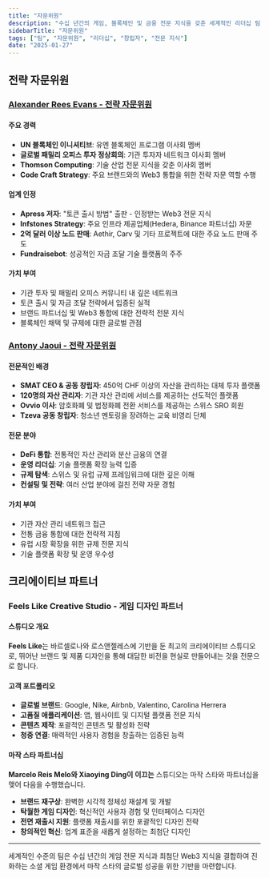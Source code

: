```yaml
---
title: "자문위원"
description: "수십 년간의 게임, 블록체인 및 금융 전문 지식을 갖춘 세계적인 리더십 팀 및 전략 자문위원"
sidebarTitle: "자문위원"
tags: ["팀", "자문위원", "리더십", "창립자", "전문 지식"]
date: "2025-01-27"
---
```


## 전략 자문위원

### [Alexander Rees Evans - 전략 자문위원](https://www.linkedin.com/in/alexander-rees-evans-91566a195/)

#### 주요 경력
- **UN 블록체인 이니셔티브**: 유엔 블록체인 프로그램 이사회 멤버
- **글로벌 패밀리 오피스 투자 정상회의**: 기관 투자자 네트워크 이사회 멤버
- **Thomson Computing**: 기술 산업 전문 지식을 갖춘 이사회 멤버
- **Code Craft Strategy**: 주요 브랜드와의 Web3 통합을 위한 전략 자문 역할 수행

#### 업계 인정
- **Apress 저자**: "토큰 출시 방법" 출판 - 인정받는 Web3 전문 지식
- **Infstones Strategy**: 주요 인프라 제공업체(Hedera, Binance 파트너십) 자문
- **2억 달러 이상 노드 판매**: Aethir, Carv 및 기타 프로젝트에 대한 주요 노드 판매 주도
- **Fundraisebot**: 성공적인 자금 조달 기술 플랫폼의 주주

#### 가치 부여
- 기관 투자 및 패밀리 오피스 커뮤니티 내 깊은 네트워크
- 토큰 출시 및 자금 조달 전략에서 입증된 실적
- 브랜드 파트너십 및 Web3 통합에 대한 전략적 전문 지식
- 블록체인 채택 및 규제에 대한 글로벌 관점

### [Antony Jaoui - 전략 자문위원](https://www.linkedin.com/in/anthony-jaoui/)

#### 전문적인 배경
- **SMAT CEO & 공동 창립자**: 450억 CHF 이상의 자산을 관리하는 대체 투자 플랫폼
- **120명의 자산 관리자**: 기관 자산 관리에 서비스를 제공하는 선도적인 플랫폼
- **Ovvio 이사**: 암호화폐 및 법정화폐 전환 서비스를 제공하는 스위스 SRO 회원
- **Tzeva 공동 창립자**: 청소년 멘토링을 장려하는 교육 비영리 단체

#### 전문 분야
- **DeFi 통합**: 전통적인 자산 관리와 분산 금융의 연결
- **운영 리더십**: 기술 플랫폼 확장 능력 입증
- **규제 탐색**: 스위스 및 유럽 규제 프레임워크에 대한 깊은 이해
- **컨설팅 및 전략**: 여러 산업 분야에 걸친 전략 자문 경험

#### 가치 부여
- 기관 자산 관리 네트워크 접근
- 전통 금융 통합에 대한 전략적 지침
- 유럽 시장 확장을 위한 규제 전문 지식
- 기술 플랫폼 확장 및 운영 우수성


## 크리에이티브 파트너

### Feels Like Creative Studio - 게임 디자인 파트너

#### 스튜디오 개요
**Feels Like**는 바르셀로나와 로스앤젤레스에 기반을 둔 최고의 크리에이티브 스튜디오로, 뛰어난 브랜드 및 제품 디자인을 통해 대담한 비전을 현실로 만들어내는 것을 전문으로 합니다.

#### 고객 포트폴리오
- **글로벌 브랜드**: Google, Nike, Airbnb, Valentino, Carolina Herrera
- **고품질 애플리케이션**: 앱, 웹사이트 및 디지털 플랫폼 전문 지식
- **콘텐츠 제작**: 포괄적인 콘텐츠 및 활성화 전략
- **청중 연결**: 매력적인 사용자 경험을 창출하는 입증된 능력

#### 마작 스타 파트너십
**Marcelo Reis Melo와 Xiaoying Ding이 이끄는** 스튜디오는 마작 스타와 파트너십을 맺어 다음을 수행했습니다.
- **브랜드 재구상**: 완벽한 시각적 정체성 재설계 및 개발
- **탁월한 게임 디자인**: 혁신적인 사용자 경험 및 인터페이스 디자인
- **전면 재출시 지원**: 플랫폼 재출시를 위한 포괄적인 디자인 전략
- **창의적인 혁신**: 업계 표준을 새롭게 설정하는 최첨단 디자인


---

세계적인 수준의 팀은 수십 년간의 게임 전문 지식과 최첨단 Web3 지식을 결합하여 진화하는 소셜 게임 환경에서 마작 스타의 글로벌 성공을 위한 기반을 마련합니다.
